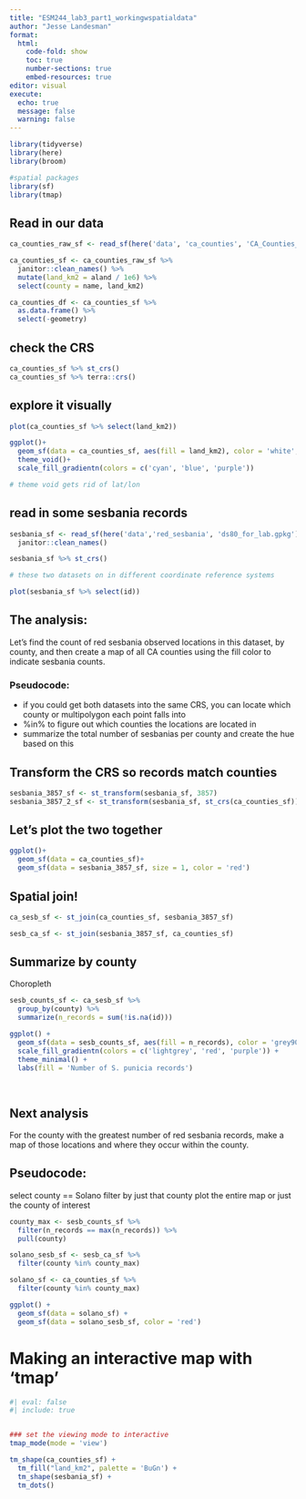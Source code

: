 ```yaml
---
title: "ESM244_lab3_part1_workingwspatialdata"
author: "Jesse Landesman"
format: 
  html:
    code-fold: show
    toc: true
    number-sections: true
    embed-resources: true
editor: visual
execute:
  echo: true
  message: false
  warning: false
---
```


```r
library(tidyverse)
library(here)
library(broom)

#spatial packages
library(sf)
library(tmap)
```

## Read in our data

```r
ca_counties_raw_sf <- read_sf(here('data', 'ca_counties', 'CA_Counties_TIGER2016.shp'))

ca_counties_sf <- ca_counties_raw_sf %>% 
  janitor::clean_names() %>% 
  mutate(land_km2 = aland / 1e6) %>% 
  select(county = name, land_km2)

ca_counties_df <- ca_counties_sf %>% 
  as.data.frame() %>% 
  select(-geometry)
```

## check the CRS

```r
ca_counties_sf %>% st_crs()
ca_counties_sf %>% terra::crs()
```

## explore it visually

```r
plot(ca_counties_sf %>% select(land_km2))
```

```r
ggplot()+
  geom_sf(data = ca_counties_sf, aes(fill = land_km2), color = 'white', size = 0.1)+
  theme_void()+
  scale_fill_gradientn(colors = c('cyan', 'blue', 'purple'))

# theme void gets rid of lat/lon
```

## read in some sesbania records

```r
sesbania_sf <- read_sf(here('data','red_sesbania', 'ds80_for_lab.gpkg')) %>% 
  janitor::clean_names()

sesbania_sf %>% st_crs()

# these two datasets on in different coordinate reference systems

plot(sesbania_sf %>% select(id))
```

## The analysis:

Let's find the count of red sesbania observed locations in this dataset, by county, and then create a map of all CA counties using the fill color to indicate sesbania counts.

### Pseudocode:
- if you could get both datasets into the same CRS, you can locate which county or multipolygon each point falls into
- %in% to figure out which counties the locations are located in
- summarize the total number of sesbanias per county and create the hue based on this

## Transform the CRS so records match counties

```r
sesbania_3857_sf <- st_transform(sesbania_sf, 3857)
sesbania_3857_2_sf <- st_transform(sesbania_sf, st_crs(ca_counties_sf))
```

## Let's plot the two together

```r
ggplot()+
  geom_sf(data = ca_counties_sf)+
  geom_sf(data = sesbania_3857_sf, size = 1, color = 'red')
```

## Spatial join!

```r
ca_sesb_sf <- st_join(ca_counties_sf, sesbania_3857_sf)

sesb_ca_sf <- st_join(sesbania_3857_sf, ca_counties_sf)
```


## Summarize by county

Choropleth

```r
sesb_counts_sf <- ca_sesb_sf %>% 
  group_by(county) %>% 
  summarize(n_records = sum(!is.na(id)))

ggplot() +
  geom_sf(data = sesb_counts_sf, aes(fill = n_records), color = 'grey90', size = 1) +
  scale_fill_gradientn(colors = c('lightgrey', 'red', 'purple')) +
  theme_minimal() +
  labs(fill = 'Number of S. punicia records')
  
  
```

## Next analysis

For the county with the greatest number of red sesbania records, make a map of those locations and where they occur within the county.

## Pseudocode:

select county == Solano
filter by just that county
plot the entire map or just the county of interest

```r
county_max <- sesb_counts_sf %>% 
  filter(n_records == max(n_records)) %>% 
  pull(county)

solano_sesb_sf <- sesb_ca_sf %>% 
  filter(county %in% county_max)

solano_sf <- ca_counties_sf %>% 
  filter(county %in% county_max)

ggplot() +
  geom_sf(data = solano_sf) +
  geom_sf(data = solano_sesb_sf, color = 'red')
```

# Making an interactive map with 'tmap'

```r
#| eval: false
#| include: true


### set the viewing mode to interactive
tmap_mode(mode = 'view')

tm_shape(ca_counties_sf) +
  tm_fill("land_km2", palette = 'BuGn') +
  tm_shape(sesbania_sf) +
  tm_dots()
```










